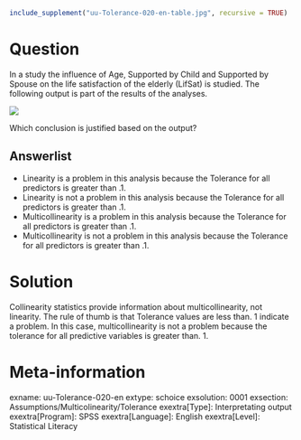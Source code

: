 ```{r, echo = FALSE, results = "hide"}
include_supplement("uu-Tolerance-020-en-table.jpg", recursive = TRUE)
```



Question
========
In a study the influence of Age, Supported by Child and Supported by Spouse on the life satisfaction of the elderly (LifSat) is studied. The following output is part of the results of the analyses.

![](uu-Tolerance-020-en-table.jpg)

Which conclusion is justified based on the output?

Answerlist
----------
* Linearity is a problem in this analysis because the Tolerance for all predictors is greater than .1.
* Linearity is not a problem in this analysis because the Tolerance for all predictors is greater than .1.
* Multicollinearity is a problem in this analysis because the Tolerance for all predictors is greater than .1.
* Multicollinearity is not a problem in this analysis because the Tolerance for all predictors is greater than .1.


Solution
========
Collinearity statistics provide information about multicollinearity, not linearity. The rule of thumb is that Tolerance values are less than. 1 indicate a problem. In this case, multicollinearity is not a problem because the tolerance for all predictive variables is greater than. 1.


Meta-information
================
exname: uu-Tolerance-020-en
extype: schoice
exsolution: 0001
exsection: Assumptions/Multicolinearity/Tolerance
exextra[Type]: Interpretating output
exextra[Program]: SPSS
exextra[Language]: English
exextra[Level]: Statistical Literacy